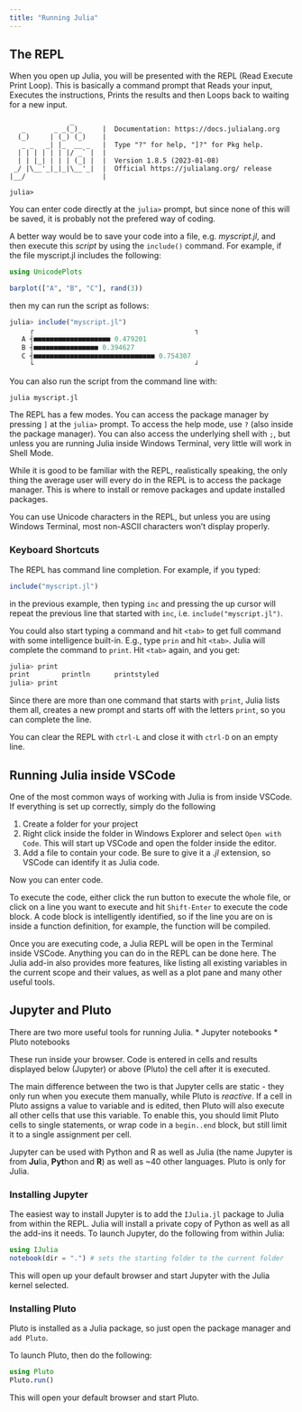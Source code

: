 ```yaml
---
title: "Running Julia"
---
```


## The REPL
When you open up Julia, you will be presented with the REPL (Read Execute Print Loop). This is basically a command prompt that Reads your input, Executes the instructions, Prints the results and then Loops back to waiting for a new input.

```
               _
   _       _ _(_)_     |  Documentation: https://docs.julialang.org
  (_)     | (_) (_)    |
   _ _   _| |_  __ _   |  Type "?" for help, "]?" for Pkg help.
  | | | | | | |/ _` |  |
  | | |_| | | | (_| |  |  Version 1.8.5 (2023-01-08)
 _/ |\__'_|_|_|\__'_|  |  Official https://julialang.org/ release
|__/                   |

julia>
```

You can enter code directly at the `julia>` prompt, but since none of this will be saved, it is probably not the prefered way of coding.

A better way would be to save your code into a file, e.g. *myscript.jl*, and then execute this *script* by using the `include()` command. For example, if the file myscript.jl includes the following:

```julia
using UnicodePlots

barplot(["A", "B", "C"], rand(3))
```

then my can run the script as follows:

```julia
julia> include("myscript.jl")
     ┌                                        ┐
   A ┤■■■■■■■■■■■■■■■■■■■ 0.479201
   B ┤■■■■■■■■■■■■■■■■ 0.394627
   C ┤■■■■■■■■■■■■■■■■■■■■■■■■■■■■■■ 0.754307
     └                                        ┘
```

You can also run the script from the command line with:

```julia myscript.jl```

The REPL has a few modes. You can access the package manager by pressing `]` at the `julia>` prompt. To access the help mode, use `?` (also inside the package manager). You can also access the underlying shell with `;`, but unless you are running Julia inside Windows Terminal, very little will work in Shell Mode.

While it is good to be familiar with the REPL, realistically speaking, the only thing the average user will every do in the REPL is to access the package manager. This is where to install or remove packages and update installed packages.

You can use Unicode characters in the REPL, but unless you are using Windows Terminal, most non-ASCII characters won't display properly.

### Keyboard Shortcuts
The REPL has command line completion. For example, if you typed:

```julia
include("myscript.jl")
```

in the previous example, then typing `inc` and pressing the up cursor will repeat the previous line that started with `inc`, i.e. `include("myscript.jl")`.

You could also start typing a command and hit `<tab>` to get full command with some intelligence built-in. E.g., type `prin` and hit `<tab>`. Julia will complete the command to `print`. Hit `<tab>` again, and you get:

```julia
julia> print
print        println      printstyled
julia> print
```
Since there are more than one command that starts with `print`, Julia lists them all, creates a new prompt and starts off with the letters `print`, so you can complete the line.

You can clear the REPL with `ctrl-L` and close it with `ctrl-D` on an empty line.

## Running Julia inside VSCode
One of the most common ways of working with Julia is from inside VSCode. If everything is set up correctly, simply do the following

1. Create a folder for your project
2. Right click inside the folder in Windows Explorer and select `Open with Code`. This will start up VSCode and open the folder inside the editor.
3. Add a file to contain your code. Be sure to give it a *.jl* extension, so VSCode can identify it as Julia code.

Now you can enter code.

To execute the code, either click the run button to execute the whole file, or click on a line you want to execute and hit `Shift-Enter` to execute the code block. A code block is intelligently identified, so if the line you are on is inside a function definition, for example, the function will be compiled.

Once you are executing code, a Julia REPL will be open in the Terminal inside VSCode. Anything you can do in the REPL can be done here. The Julia add-in also provides more features, like listing all existing variables in the current scope and their values, as well as a plot pane and many other useful tools.

## Jupyter and Pluto
There are two more useful tools for running Julia.
* Jupyter notebooks
* Pluto notebooks

These run inside your browser. Code is entered in cells and results displayed below (Jupyter) or above (Pluto) the cell after it is executed.

The main difference between the two is that Jupyter cells are static - they only run when you execute them manually, while Pluto is *reactive*. If a cell in Pluto assigns a value to variable and is edited, then Pluto will also execute all other cells that use this variable. To enable this, you should limit Pluto cells to single statements, or wrap code in a `begin..end` block, but still limit it to a single assignment per cell.

Jupyter can be used with Python and R as well as Julia (the name Jupyter is from **Ju**lia, **Pyt**hon and **R**) as well as ~40 other languages. Pluto is only for Julia.

### Installing Jupyter
The easiest way to install Jupyter is to add the `IJulia.jl` package to Julia from within the REPL. Julia will install a private copy of Python as well as all the add-ins it needs. To launch Jupyter, do the following from within Julia:

```julia
using IJulia
notebook(dir = ".") # sets the starting folder to the current folder
```

This will open up your default browser and start Jupyter with the Julia kernel selected.

### Installing Pluto
Pluto is installed as a Julia package, so just open the package manager and `add Pluto`.

To launch Pluto, then do the following:

```julia
using Pluto
Pluto.run()
```

This will open your default browser and start Pluto.